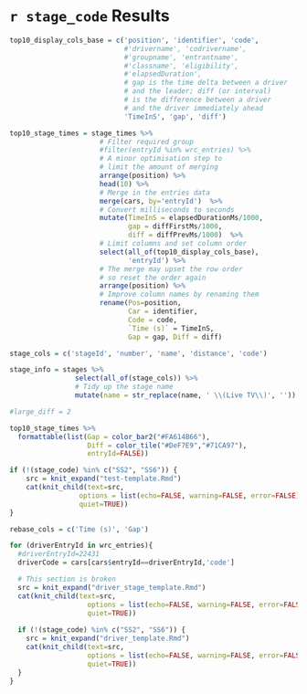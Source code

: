 # `r stage_code` Results

```r
top10_display_cols_base = c('position', 'identifier', 'code',
                            #'drivername', 'codrivername',
                            #'groupname', 'entrantname',
                            #'classname', 'eligibility',
                            #'elapsedDuration',
                            # gap is the time delta between a driver
                            # and the leader; diff (or interval)
                            # is the difference between a driver
                            # and the driver immediately ahead
                            'TimeInS', 'gap', 'diff')

top10_stage_times = stage_times %>%
                      # Filter required group
                      #filter(entryId %in% wrc_entries) %>%
                      # A minor optimisation step to 
                      # limit the amount of merging
                      arrange(position) %>%
                      head(10) %>%
                      # Merge in the entries data
                      merge(cars, by='entryId')  %>%
                      # Convert milliseconds to seconds
                      mutate(TimeInS = elapsedDurationMs/1000,
                             gap = diffFirstMs/1000,
                             diff = diffPrevMs/1000)  %>%
                      # Limit columns and set column order
                      select(all_of(top10_display_cols_base),
                             'entryId') %>%
                      # The merge may upset the row order
                      # so reset the order again
                      arrange(position) %>%
                      # Improve column names by renaming them
                      rename(Pos=position,
                             Car = identifier,
                             Code = code,
                             `Time (s)` = TimeInS,
                             Gap = gap, Diff = diff)

stage_cols = c('stageId', 'number', 'name', 'distance', 'code')

stage_info = stages %>%
                select(all_of(stage_cols)) %>%
                # Tidy up the stage name
                mutate(name = str_replace(name, ' \\(Live TV\\)', ''))

#large_diff = 2

top10_stage_times %>% 
  formattable(list(Gap = color_bar2("#FA614B66"),
                   Diff = color_tile("#DeF7E9","#71CA97"),
                   entryId=FALSE))
```



```r

if (!(stage_code) %in% c("SS2", "SS6")) {
    src = knit_expand("test-template.Rmd")
    cat(knit_child(text=src,
                 options = list(echo=FALSE, warning=FALSE, error=FALSE),
                 quiet=TRUE))
}

```


```r
rebase_cols = c('Time (s)', 'Gap')

for (driverEntryId in wrc_entries){
  #driverEntryId=22431
  driverCode = cars[cars$entryId==driverEntryId,'code']

  # This section is broken
  src = knit_expand("driver_stage_template.Rmd")
  cat(knit_child(text=src,
                   options = list(echo=FALSE, warning=FALSE, error=FALSE),
                   quiet=TRUE))
  
  if (!(stage_code) %in% c("SS2", "SS6")) {
    src = knit_expand("driver_template.Rmd")
    cat(knit_child(text=src,
                   options = list(echo=FALSE, warning=FALSE, error=FALSE),
                   quiet=TRUE))
  }
}

```